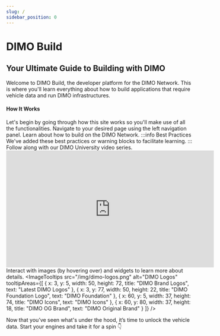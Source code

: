 ```yaml
---
slug: /
sidebar_position: 0
---
```



# DIMO Build

## Your Ultimate Guide to Building with DIMO

Welcome to DIMO Build, the developer platform for the DIMO Network.
This is where you'll learn everything about how to build applications that require vehicle data and run DIMO infrastructures.


#### How It Works
Let's begin by going through how this site works so you'll make use of all the functionalities.
	<Stepper>
		<Step title="Navigate">
			Navigate to your desired page using the left navigation panel.
		</Step>
		<Step title="Read">
			Learn about how to build on the DIMO Network.
      :::info Best Practices
				We've added these best practices or warning blocks to facilitate learning.
			:::
		</Step>
    <Step title="Watch">
			Follow along with our DIMO University video series.
      <iframe
        width="560"
        height="315"
        src="https://www.youtube.com/embed/nktm5m9LhIU?si=ZFJdiIEcoTBnaZ4d"
        title="YouTube video player"
        frameborder="0"
        allow="accelerometer; autoplay; clipboard-write; encrypted-media; gyroscope; picture-in-picture; web-share"
        referrerpolicy="strict-origin-when-cross-origin"
        allowfullscreen
      ></iframe>
		</Step>
		<Step title="Interact">
			Interact with images (by hovering over) and widgets to learn more about details.
      	<ImageTooltips
          src="/img/dimo-logos.png"
          alt="DIMO Logos"
          tooltipAreas={[
            {
              x: 3, y: 5, width: 50, height: 72,
              title: "DIMO Brand Logos",
              text: "Latest DIMO Logos"
            },
            {
              x: 3, y: 77, width: 50, height: 22,
              title: "DIMO Foundation Logo",
              text: "DIMO Foundation"
            },
            {
              x: 60, y: 5, width: 37, height: 74,
              title: "DIMO Icons",
              text: "DIMO Icons"
            },
            {
              x: 60, y: 80, width: 37, height: 18,
              title: "DIMO OG Brand",
              text: "DIMO Original Brand"
            }
          ]}
        />
		</Step>
	</Stepper>

Now that you’ve seen what's under the hood, it’s time to unlock the vehicle data. Start your engines and take it for a spin 👇
